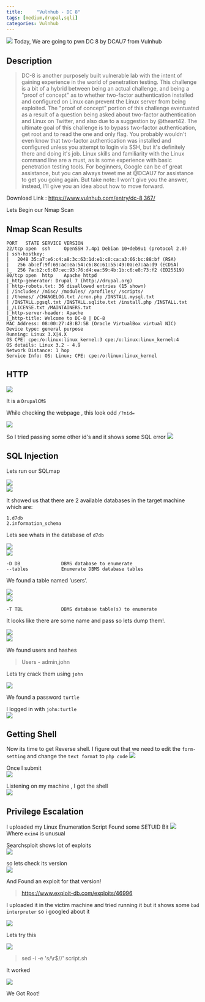 ```yaml
---
title:     "Vulnhub - DC 8"
tags: [medium,drupal,sqli]
categories: Vulnhub
---
```


![](https://raw.githubusercontent.com/ghostbyt3/ghostbyt3.github.io/master/public/static/images/dc8/1.png)
Today, We are going to pwn DC 8 by DCAU7 from Vulnhub


## Description
>DC-8 is another purposely built vulnerable lab with the intent of gaining experience in the world of penetration testing.
This challenge is a bit of a hybrid between being an actual  challenge, and being a "proof of concept" as to whether two-factor  authentication installed and configured on Linux can prevent the Linux  server from being exploited.
The "proof of concept" portion of this challenge eventuated as a  result of a question being asked about two-factor authentication and  Linux on Twitter, and also due to a suggestion by @theart42.
The ultimate goal of this challenge is to bypass two-factor authentication, get root and to read the one and only flag.
You probably wouldn't even know that two-factor authentication was  installed and configured unless you attempt to login via SSH, but it's  definitely there and doing it's job.
Linux skills and familiarity with the Linux command line are a must, as is some experience with basic penetration testing tools.
For beginners, Google can be of great assistance, but you can always  tweet me at @DCAU7 for assistance to get you going again. But take note:  I won't give you the answer, instead, I'll give you an idea about how  to move forward.

Download Link : <https://www.vulnhub.com/entry/dc-8,367/>

Lets Begin our Nmap Scan

## Nmap Scan Results
```
PORT   STATE SERVICE VERSION
22/tcp open  ssh     OpenSSH 7.4p1 Debian 10+deb9u1 (protocol 2.0)
| ssh-hostkey: 
|   2048 35:a7:e6:c4:a8:3c:63:1d:e1:c0:ca:a3:66:bc:88:bf (RSA)
|   256 ab:ef:9f:69:ac:ea:54:c6:8c:61:55:49:0a:e7:aa:d9 (ECDSA)
|_  256 7a:b2:c6:87:ec:93:76:d4:ea:59:4b:1b:c6:e8:73:f2 (ED25519)
80/tcp open  http    Apache httpd
|_http-generator: Drupal 7 (http://drupal.org)
| http-robots.txt: 36 disallowed entries (15 shown)
| /includes/ /misc/ /modules/ /profiles/ /scripts/ 
| /themes/ /CHANGELOG.txt /cron.php /INSTALL.mysql.txt 
| /INSTALL.pgsql.txt /INSTALL.sqlite.txt /install.php /INSTALL.txt 
|_/LICENSE.txt /MAINTAINERS.txt
|_http-server-header: Apache
|_http-title: Welcome to DC-8 | DC-8
MAC Address: 08:00:27:4B:B7:5B (Oracle VirtualBox virtual NIC)
Device type: general purpose
Running: Linux 3.X|4.X
OS CPE: cpe:/o:linux:linux_kernel:3 cpe:/o:linux:linux_kernel:4
OS details: Linux 3.2 - 4.9
Network Distance: 1 hop
Service Info: OS: Linux; CPE: cpe:/o:linux:linux_kernel
```

## HTTP

![](https://raw.githubusercontent.com/ghostbyt3/ghostbyt3.github.io/master/public/static/images/dc8/1.png)

It is a ``DrupalCMS``

While checking the webpage , this look odd ``/?nid=``

![](https://raw.githubusercontent.com/ghostbyt3/ghostbyt3.github.io/master/public/static/images/dc8/2.png)

So I tried passing some other id's and it shows some SQL error
![](https://raw.githubusercontent.com/ghostbyt3/ghostbyt3.github.io/master/public/static/images/dc8/3.png)

## SQL Injection

Lets run our SQLmap

![](https://raw.githubusercontent.com/ghostbyt3/ghostbyt3.github.io/master/public/static/images/dc8/4.png)<br/>
![](https://raw.githubusercontent.com/ghostbyt3/ghostbyt3.github.io/master/public/static/images/dc8/5.png)

It showed us that there are 2 available databases in the target machine which are:

```
1.d7db
2.information_schema
```

Lets see whats in the database of ``d7db``

![](https://raw.githubusercontent.com/ghostbyt3/ghostbyt3.github.io/master/public/static/images/dc8/6.png)<br/>
![](https://raw.githubusercontent.com/ghostbyt3/ghostbyt3.github.io/master/public/static/images/dc8/7.png)

```
-D DB               DBMS database to enumerate
--tables            Enumerate DBMS database tables
```
We found a table named ‘users’.

![](https://raw.githubusercontent.com/ghostbyt3/ghostbyt3.github.io/master/public/static/images/dc8/8.png)<br/>
![](https://raw.githubusercontent.com/ghostbyt3/ghostbyt3.github.io/master/public/static/images/dc8/9.png)

`` -T TBL              DBMS database table(s) to enumerate ``

It looks like there are some name and pass so lets dump them!.

![](https://raw.githubusercontent.com/ghostbyt3/ghostbyt3.github.io/master/public/static/images/dc8/10.png)<br/>
![](https://raw.githubusercontent.com/ghostbyt3/ghostbyt3.github.io/master/public/static/images/dc8/11.png)

We found users and hashes 
> Users - admin,john

Lets try crack them using ``john``

![](https://raw.githubusercontent.com/ghostbyt3/ghostbyt3.github.io/master/public/static/images/dc8/12.png)

We found a password ``turtle``

I logged in with ``john:turtle``<br/>
![](https://raw.githubusercontent.com/ghostbyt3/ghostbyt3.github.io/master/public/static/images/dc8/13.png)

## Getting Shell

Now its time to get Reverse shell. I figure out that we need to edit the ``form-setting`` and change the ``text format`` to ``php code``
![](https://raw.githubusercontent.com/ghostbyt3/ghostbyt3.github.io/master/public/static/images/dc8/14.png)

Once I submit<br/>
![](https://raw.githubusercontent.com/ghostbyt3/ghostbyt3.github.io/master/public/static/images/dc8/15.png)

Listening on my machine , I got the shell<br/>
![](https://raw.githubusercontent.com/ghostbyt3/ghostbyt3.github.io/master/public/static/images/dc8/16.png)

## Privilege Escalation

I uploaded my Linux Enumeration Script 
Found some SETUID Bit
![](https://raw.githubusercontent.com/ghostbyt3/ghostbyt3.github.io/master/public/static/images/dc8/17.png)<br/>
Where ``exim4`` is unusual
 
Searchsploit shows lot of exploits <br/>
![](https://raw.githubusercontent.com/ghostbyt3/ghostbyt3.github.io/master/public/static/images/dc8/18.png)

so lets check its version<br/>
![](https://raw.githubusercontent.com/ghostbyt3/ghostbyt3.github.io/master/public/static/images/dc8/19.png)

And Found an exploit for that version!<br/>
>https://www.exploit-db.com/exploits/46996

I uploaded it in the victim machine and tried running it but it shows some ``bad interpreter`` so i googled about it

![](https://raw.githubusercontent.com/ghostbyt3/ghostbyt3.github.io/master/public/static/images/dc8/20.png)

Lets try this 

![](https://raw.githubusercontent.com/ghostbyt3/ghostbyt3.github.io/master/public/static/images/dc8/21.png)

>sed -i -e 's/\r$//' script.sh

It worked 

![](https://raw.githubusercontent.com/ghostbyt3/ghostbyt3.github.io/master/public/static/images/dc8/22.png)


We Got Root!


